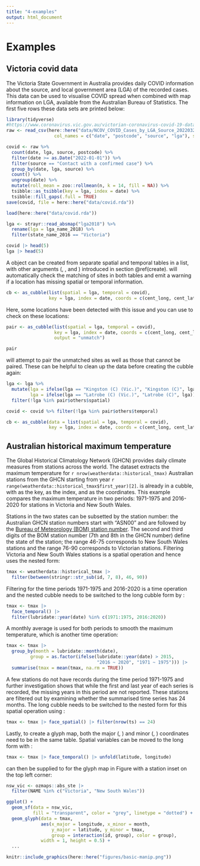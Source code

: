 ```yaml
---
title: "4-examples"
output: html_document
---
```


# Examples {#examples}

## Victoria covid data {#covid}

The Victoria State Government in Australia provides daily COVID information about the source, and local government area (LGA) of the recorded cases. This data can be used to visualise COVID spread when combined with map information on LGA, available from the Australian Bureau of Statistics. The first five rows these data sets are printed below:  

```r
library(tidyverse)
#https://www.coronavirus.vic.gov.au/victorian-coronavirus-covid-19-data
raw <- read_csv(here::here("data/NCOV_COVID_Cases_by_LGA_Source_20220324.csv"),
                  col_names = c("date", "postcode", "source", "lga"), skip = 1)

covid <- raw %>%
  count(date, lga, source, postcode) %>%
  filter(date >= as.Date("2022-01-01")) %>%
  filter(source == "Contact with a confirmed case") %>%
  group_by(date, lga, source) %>%
  count() %>%
  ungroup(date) %>%
  mutate(roll_mean = zoo::rollmean(n, k = 14, fill = NA)) %>%
  tsibble::as_tsibble(key = lga, index = date) %>%
  tsibble::fill_gaps(.full = TRUE)
save(covid, file = here::here("data/covid.rda"))
```

```r
load(here::here("data/covid.rda"))

lga <- strayr::read_absmap("lga2018") %>%
  rename(lga = lga_name_2018) %>%
  filter(state_name_2016 == "Victoria") 
```

```r
covid |> head(5)
lga |> head(5)
```

A \code{cubble} object can be created from separate spatial and temporal tables in a list, with other arguments (\code{key}, \code{index}, and \code{coords}) introduced in section \@ref(create). \code{as_cubble()} will automatically check the matching of sites in both tables and emit a warning if a location has missing spatial or temporal information.

```r
cb <- as_cubble(list(spatial = lga, temporal = covid),
                key = lga, index = date, coords = c(cent_long, cent_lat))
```

Here, some locations have been detected with this issue and you can use \code{output = "unmatch"} to check on these locations:

```r
pair <- as_cubble(list(spatial = lga, temporal = covid),
                  key = lga, index = date, coords = c(cent_long, cent_lat),
                  output = "unmatch")

pair
```

\pkg{cubble} will attempt to pair the unmatched sites as well as those that cannot be paired. These can be helpful to clean up the data before creating the cubble again:

```r
lga <- lga %>%
  mutate(lga = ifelse(lga == "Kingston (C) (Vic.)", "Kingston (C)", lga),
         lga = ifelse(lga == "Latrobe (C) (Vic.)", "Latrobe (C)", lga)) %>%
  filter(!lga %in% pair$others$spatial)

covid <- covid %>% filter(!lga %in% pair$others$temporal)

cb <- as_cubble(data = list(spatial = lga, temporal = covid),
                key = lga, index = date, coords = c(cent_long, cent_lat))
```

## Australian historical maximum temperature

The Global Historical Climatology Network (GHCN) provides daily climate measures from stations across the world. The dataset \code{weatherdata::historical_tmax} extracts the maximum temperature for `r nrow(weatherdata::historical_tmax)` Australian stations from the GHCN starting from year `r range(weatherdata::historical_tmax$first_year)[2]`. \code{weatherdata::historical_tmax} is already in a cubble, with \code{id} as the key, \code{date} as the index, and \code{c(longitude, latitude)} as the coordinates. This example compares the maximum temperature in two periods: 1971-1975 and 2016-2020 for stations in Victoria and New South Wales.

Stations in the two states can be subsetted by the station number: the Australian GHCN station numbers start with "ASN00" and are followed by the [Bureau of Meteorology (BOM) station number](http://www.bom.gov.au/climate/cdo/about/site-num.shtml). The second and third digits of the BOM station number (7th and 8th in the GHCN number) define the state of the station; the range 46-75 corresponds to New South Wales stations and the range 76-90 corresponds to Victorian stations. Filtering Victoria and New South Wales stations is a spatial operation and hence uses the nested form:

```r
tmax <- weatherdata::historical_tmax |>
  filter(between(stringr::str_sub(id, 7, 8), 46, 90))
```

Filtering for the time periods 1971-1975 and 2016-2020 is a time operation and the nested cubble needs to be switched to the long cubble form by \code{stretch()}:

```r
tmax <- tmax |>
  face_temporal() |>
  filter(lubridate::year(date) %in% c(1971:1975, 2016:2020))
```

A monthly average is used for both periods to smooth the maximum temperature, which is another time operation:

```r
tmax <- tmax |>
  group_by(month = lubridate::month(date),
         group = as.factor(ifelse(lubridate::year(date) > 2015,
                                  "2016 ~ 2020", "1971 ~ 1975"))) |>
  summarise(tmax = mean(tmax, na.rm = TRUE))
```

A few stations do not have records during the time period 1971-1975 and further investigation shows that while the first and last year of each series is recorded, the missing years in this period are not reported. These stations are filtered out by examining whether the summarised time series has 24 months. The long cubble needs to be switched to the nested form for this spatial operation using \code{face_spatial()}:

```r
tmax <- tmax |> face_spatial() |> filter(nrow(ts) == 24)
```

Lastly, to create a glyph map, both the major (\code{longitude}, \code{latitude}) and minor (\code{month}, \code{tmax}) coordinates need to be in the same table. Spatial variables can be moved to the long form with \code{unfold()}:

```r
tmax <- tmax |> face_temporal() |> unfold(latitude, longitude)
```

\code{tmax} can then be supplied to \code{geom_glyph()} for the glyph map in Figure \ref{fig:basic-manip} with a station inset on the top left corner:

```r
nsw_vic <- ozmaps::abs_ste |>
  filter(NAME %in% c("Victoria", "New South Wales"))

ggplot() +
  geom_sf(data = nsw_vic,
          fill = "transparent", color = "grey", linetype = "dotted") +
  geom_glyph(data = tmax,
             aes(x_major = longitude, x_minor = month,
                 y_major = latitude, y_minor = tmax,
                 group = interaction(id, group), color = group),
             width = 1, height = 0.5) +
  ...
```

```r
knitr::include_graphics(here::here("figures/basic-manip.png"))
```

